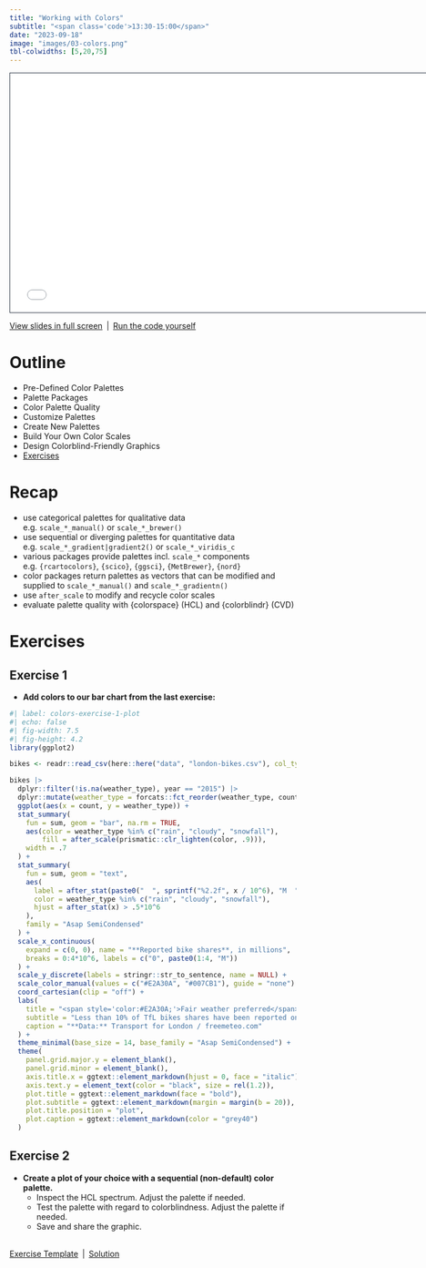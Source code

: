 ```yaml
---
title: "Working with Colors"
subtitle: "<span class='code'>13:30-15:00</span>"
date: "2023-09-18"
image: "images/03-colors.png"
tbl-colwidths: [5,20,75]
---
```


```{=html}
<iframe class="slide-deck" src="../materials/03-colors.html" height="420" width="747" style="border: 1px solid #2e3846;"></iframe>
```

<a href='../materials/03-colors.html' target="_blank">View slides in full screen</a>&ensp;|&ensp;<a href='../materials/scripts/03-colors.R' target="_blank">Run the code yourself</a>


# Outline

-   Pre-Defined Color Palettes
-   Palette Packages
-   Color Palette Quality
-   Customize Palettes
-   Create New Palettes
-   Build Your Own Color Scales
-   Design Colorblind-Friendly Graphics
-   <a href='https://github.com/posit-conf-2023/dataviz-ggplot2/blob/main/materials/exercises/03-colors-exercises.qmd' target="_blank">Exercises</a>


# Recap

::: recap
-   use categorical palettes for qualitative data<br>e.g. `scale_*_manual()` or `scale_*_brewer()`
-   use sequential or diverging palettes for quantitative data<br>e.g. `scale_*_gradient|gradient2()` or `scale_*_viridis_c`
-   various packages provide palettes incl. `scale_*` components<br>e.g. `{rcartocolors}`, `{scico}`, `{ggsci}`, `{MetBrewer}`, `{nord}`
-   color packages return palettes as vectors that can be modified and supplied to `scale_*_manual()` and `scale_*_gradientn()`
-   use `after_scale` to modify and recycle color scales 
-   evaluate palette quality with {colorspace} (HCL) and {colorblindr} (CVD)
:::


# Exercises

## Exercise 1

::: question
-   **Add colors to our bar chart from the last exercise:**

```r
#| label: colors-exercise-1-plot
#| echo: false
#| fig-width: 7.5
#| fig-height: 4.2
library(ggplot2)

bikes <- readr::read_csv(here::here("data", "london-bikes.csv"), col_types = "Dcfffilllddddc")

bikes |> 
  dplyr::filter(!is.na(weather_type), year == "2015") |> 
  dplyr::mutate(weather_type = forcats::fct_reorder(weather_type, count, .fun = sum)) |> 
  ggplot(aes(x = count, y = weather_type)) +
  stat_summary(
    fun = sum, geom = "bar", na.rm = TRUE,
    aes(color = weather_type %in% c("rain", "cloudy", "snowfall"),
        fill = after_scale(prismatic::clr_lighten(color, .9))),
    width = .7
  ) +
  stat_summary(
    fun = sum, geom = "text", 
    aes(
      label = after_stat(paste0("  ", sprintf("%2.2f", x / 10^6), "M  ")),
      color = weather_type %in% c("rain", "cloudy", "snowfall"),
      hjust = after_stat(x) > .5*10^6
    ),
    family = "Asap SemiCondensed"
  ) +
  scale_x_continuous(
    expand = c(0, 0), name = "**Reported bike shares**, in millions", 
    breaks = 0:4*10^6, labels = c("0", paste0(1:4, "M"))
  ) +
  scale_y_discrete(labels = stringr::str_to_sentence, name = NULL) +
  scale_color_manual(values = c("#E2A30A", "#007CB1"), guide = "none") +
  coord_cartesian(clip = "off") +
  labs(
    title = "<span style='color:#E2A30A;'>Fair weather preferred</span>—even in London",
    subtitle = "Less than 10% of TfL bikes shares have been reported on <span style='color:#007CB1;'>rainy, cloudy, or snowy days</span> in 2015.",
    caption = "**Data:** Transport for London / freemeteo.com"
  ) +
  theme_minimal(base_size = 14, base_family = "Asap SemiCondensed") +
  theme(
    panel.grid.major.y = element_blank(),
    panel.grid.minor = element_blank(),
    axis.title.x = ggtext::element_markdown(hjust = 0, face = "italic"),
    axis.text.y = element_text(color = "black", size = rel(1.2)),
    plot.title = ggtext::element_markdown(face = "bold"),
    plot.subtitle = ggtext::element_markdown(margin = margin(b = 20)),
    plot.title.position = "plot",
    plot.caption = ggtext::element_markdown(color = "grey40")
  )
```
:::

## Exercise 2

::: question
-   **Create a plot of your choice with a sequential (non-default) color palette.**
    -   Inspect the HCL spectrum. Adjust the palette if needed.
    -   Test the palette with regard to colorblindness. Adjust the palette if needed.
    -   Save and share the graphic.
:::

<br>
<a href='https://github.com/posit-conf-2023/dataviz-ggplot2/blob/main/materials/exercises/03-colors-exercises.qmd' target="_blank">Exercise Template</a>&ensp;|&ensp;<a href='../materials/solutions/03-colors-solutions.html' target="_blank">Solution</a>
